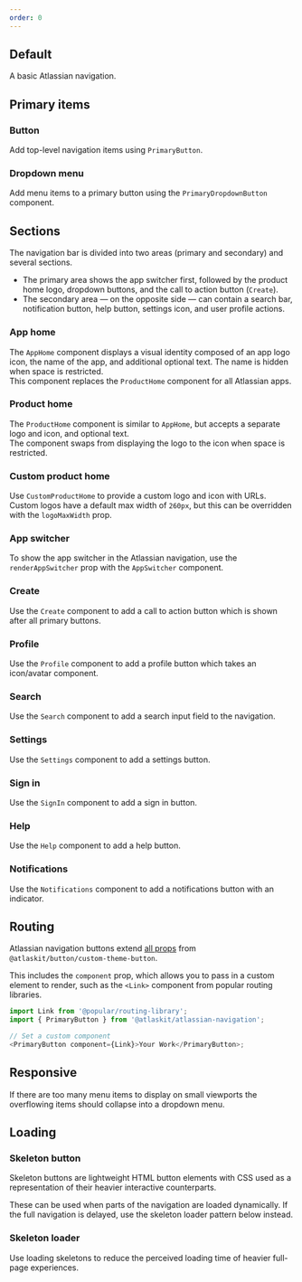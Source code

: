 ```yaml
---
order: 0
---
```



## Default

A basic Atlassian navigation.

<Example
	Component={AtlassianNavigationDefaultExample}
	packageName="@atlaskit/atlassian-navigation"
/>

## Primary items

### Button

Add top-level navigation items using `PrimaryButton`.

<Example
	Component={AtlassianNavigationPrimaryButtonExample}
	packageName="@atlaskit/atlassian-navigation"
/>

### Dropdown menu

Add menu items to a primary button using the `PrimaryDropdownButton` component.

<Example
	Component={AtlassianNavigationPrimaryDropdownExample}
	packageName="@atlaskit/atlassian-navigation"
/>

## Sections

The navigation bar is divided into two areas (primary and secondary) and several sections.

- The primary area shows the app switcher first, followed by the product home logo, dropdown
  buttons, and the call to action button (`Create`).
- The secondary area — on the opposite side — can contain a search bar, notification button, help
  button, settings icon, and user profile actions.

### App home

The `AppHome` component displays a visual identity composed of an app logo icon, the name of the app, and
additional optional text. The name is hidden when space is restricted. <br />
This component replaces the `ProductHome` component for all Atlassian apps.

<Example
	Component={AtlassianNavigationAppHomeExample}
	packageName="@atlaskit/atlassian-navigation"
/>

### Product home

The `ProductHome` component is similar to `AppHome`, but accepts a separate logo and icon, and
optional text.<br /> The component swaps from displaying the logo to the icon when space is restricted.

<Example
	Component={AtlassianNavigationProductHomeExample}
	packageName="@atlaskit/atlassian-navigation"
/>

### Custom product home

Use `CustomProductHome` to provide a custom logo and icon with URLs. Custom logos have a default max
width of `260px`, but this can be overridden with the `logoMaxWidth` prop.

<Example
	Component={AtlassianNavigationCustomProductHomeExample}
	packageName="@atlaskit/atlassian-navigation"
/>

### App switcher

To show the app switcher in the Atlassian navigation, use the `renderAppSwitcher` prop with the
`AppSwitcher` component.

<Example
	Component={AtlassianNavigationAppSwitcherExample}
	packageName="@atlaskit/atlassian-navigation"
/>

### Create

Use the `Create` component to add a call to action button which is shown after all primary buttons.

<Example
	Component={AtlassianNavigationCreateButtonExample}
	packageName="@atlaskit/atlassian-navigation"
/>

### Profile

Use the `Profile` component to add a profile button which takes an icon/avatar component.

<Example
	Component={AtlassianNavigationProfileExample}
	packageName="@atlaskit/atlassian-navigation"
/>

### Search

Use the `Search` component to add a search input field to the navigation.

<Example
	Component={AtlassianNavigationSearchExample}
	packageName="@atlaskit/atlassian-navigation"
/>

### Settings

Use the `Settings` component to add a settings button.

<Example
	Component={AtlassianNavigationSettingsExample}
	packageName="@atlaskit/atlassian-navigation"
/>

### Sign in

Use the `SignIn` component to add a sign in button.

<Example
	Component={AtlassianNavigationSignInExample}
	packageName="@atlaskit/atlassian-navigation"
/>

### Help

Use the `Help` component to add a help button.

<Example
	Component={AtlassianNavigationHelpButtonExample}
	packageName="@atlaskit/atlassian-navigation"
/>

### Notifications

Use the `Notifications` component to add a notifications button with an indicator.

<Example
	Component={AtlassianNavigationNotificationsExample}
	packageName="@atlaskit/atlassian-navigation"
/>

## Routing

Atlassian navigation buttons extend [all props](/components/button/button-legacy/code) from
`@atlaskit/button/custom-theme-button`.

This includes the `component` prop, which allows you to pass in a custom element to render, such as
the `<Link>` component from popular routing libraries.

```js
import Link from '@popular/routing-library';
import { PrimaryButton } from '@atlaskit/atlassian-navigation';

// Set a custom component
<PrimaryButton component={Link}>Your Work</PrimaryButton>;
```

## Responsive

If there are too many menu items to display on small viewports the overflowing items should collapse
into a dropdown menu.

<Example
	Component={AtlassianNavigationOverflowMenuExample}
	packageName="@atlaskit/atlassian-navigation"
/>

## Loading

### Skeleton button

Skeleton buttons are lightweight HTML button elements with CSS used as a representation of their
heavier interactive counterparts.

These can be used when parts of the navigation are loaded dynamically. If the full navigation is
delayed, use the skeleton loader pattern below instead.

<Example
	Component={AtlassianNavigationSkeletonButtonsExample}
	packageName="@atlaskit/atlassian-navigation"
/>

### Skeleton loader

Use loading skeletons to reduce the perceived loading time of heavier full-page experiences.

<Example
	Component={AtlassianNavigationSkeletonLoaders}
	packageName="@atlaskit/atlassian-navigation"
/>
